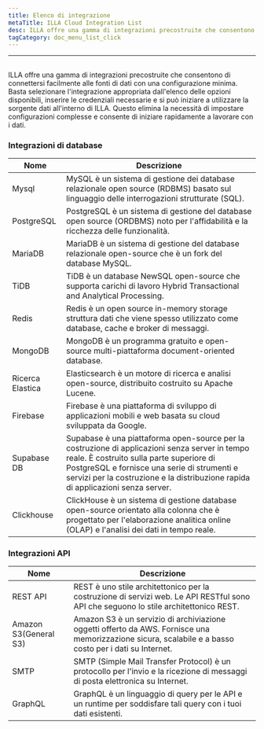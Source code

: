 ```yaml
---
title: Elenco di integrazione
metaTitle: ILLA Cloud Integration List
desc: ILLA offre una gamma di integrazioni precostruite che consentono di connettersi facilmente alle fonti di dati con una configurazione minima
tagCategory: doc_menu_list_click
---
```


* * *

## <Heading hidden>Lista di integrazione</Heading>

ILLA offre una gamma di integrazioni precostruite che consentono di connettersi facilmente alle fonti di dati con una configurazione minima. Basta selezionare l'integrazione appropriata dall'elenco delle opzioni disponibili, inserire le credenziali necessarie e si può iniziare a utilizzare la sorgente dati all'interno di ILLA. Questo elimina la necessità di impostare configurazioni complesse e consente di iniziare rapidamente a lavorare con i dati.

### Integrazioni di database

| Nome             | Descrizione                                                                                                                                                                                                                                                                   |
| ---------------- | ----------------------------------------------------------------------------------------------------------------------------------------------------------------------------------------------------------------------------------------------------------------------------- |
| Mysql            | MySQL è un sistema di gestione dei database relazionale open source (RDBMS) basato sul linguaggio delle interrogazioni strutturate (SQL).                                                                                                                                     |
| PostgreSQL       | PostgreSQL è un sistema di gestione del database open source (ORDBMS) noto per l'affidabilità e la ricchezza delle funzionalità.                                                                                                                                              |
| MariaDB          | MariaDB è un sistema di gestione del database relazionale open-source che è un fork del database MySQL.                                                                                                                                                                       |
| TiDB             | TiDB è un database NewSQL open-source che supporta carichi di lavoro Hybrid Transactional and Analytical Processing.                                                                                                                                                          |
| Redis            | Redis è un open source in-memory storage struttura dati che viene spesso utilizzato come database, cache e broker di messaggi.                                                                                                                                                |
| MongoDB          | MongoDB è un programma gratuito e open-source multi-piattaforma document-oriented database.                                                                                                                                                                                   |
| Ricerca Elastica | Elasticsearch è un motore di ricerca e analisi open-source, distribuito costruito su Apache Lucene.                                                                                                                                                                           |
| Firebase         | Firebase è una piattaforma di sviluppo di applicazioni mobili e web basata su cloud sviluppata da Google.                                                                                                                                                                     |
| Supabase DB      | Supabase è una piattaforma open-source per la costruzione di applicazioni senza server in tempo reale. È costruito sulla parte superiore di PostgreSQL e fornisce una serie di strumenti e servizi per la costruzione e la distribuzione rapida di applicazioni senza server. |
| Clickhouse       | ClickHouse è un sistema di gestione database open-source orientato alla colonna che è progettato per l'elaborazione analitica online (OLAP) e l'analisi dei dati in tempo reale.                                                                                              |

### Integrazioni API

| Nome                  | Descrizione                                                                                                                                            |
| --------------------- | ------------------------------------------------------------------------------------------------------------------------------------------------------ |
| REST API              | REST è uno stile architettonico per la costruzione di servizi web. Le API RESTful sono API che seguono lo stile architettonico REST.                   |
| Amazon S3(General S3) | Amazon S3 è un servizio di archiviazione oggetti offerto da AWS. Fornisce una memorizzazione sicura, scalabile e a basso costo per i dati su Internet. |
| SMTP                  | SMTP (Simple Mail Transfer Protocol) è un protocollo per l'invio e la ricezione di messaggi di posta elettronica su Internet.                          |
| GraphQL               | GraphQL è un linguaggio di query per le API e un runtime per soddisfare tali query con i tuoi dati esistenti.                                          |
